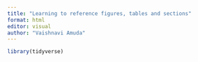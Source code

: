 ```yaml
---
title: "Learning to reference figures, tables and sections"
format: html
editor: visual
author: "Vaishnavi Amuda"
---
```



```r
library(tidyverse)
```

